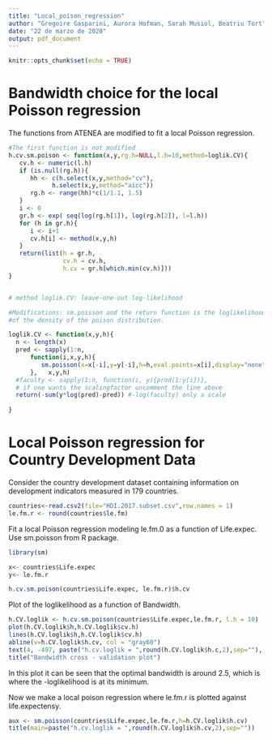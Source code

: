 ```yaml
---
title: "Local_poison_regression"
author: "Gregoire Gasparini, Aurora Hofman, Sarah Musiol, Beatriu Tort"
date: "22 de marzo de 2020"
output: pdf_document
---
```



```r
knitr::opts_chunk$set(echo = TRUE)
```

# Bandwidth choice for the local Poisson regression

The functions from ATENEA are modified to fit a local Poisson regression.

```r

#The first function is not modified
h.cv.sm.poison <- function(x,y,rg.h=NULL,l.h=10,method=loglik.CV){
   cv.h <- numeric(l.h)
   if (is.null(rg.h)){
      hh <- c(h.select(x,y,method="cv"),
            h.select(x,y,method="aicc"))
      rg.h <- range(hh)*c(1/1.1, 1.5)
   }
   i <- 0
   gr.h <- exp( seq(log(rg.h[1]), log(rg.h[2]), l=l.h))
   for (h in gr.h){
      i <- i+1
      cv.h[i] <- method(x,y,h)
   }
   return(list(h = gr.h, 
               cv.h = cv.h, 
               h.cv = gr.h[which.min(cv.h)]))
}


# method loglik.CV: leave-one-out log-likelihood 

#Modifications: sm.poisson and the return function is the loglikelihood 
#of the density of the poison distribution. 

loglik.CV <- function(x,y,h){
  n <- length(x)
  pred <- sapply(1:n, 
      function(i,x,y,h){
         sm.poisson(x=x[-i],y=y[-i],h=h,eval.points=x[i],display="none")$estimate
      },   x,y,h)
  #faculty <- sapply(1:n, function(i, y){prod(1:y[i])},
  # if one wants the scalingfactor uncomment the line above
  return(-sum(y*log(pred)-pred)) #-log(faculty) only a scale 
  
}

```

# Local Poisson regression for Country Development Data

Consider the country development dataset containing information on development indicators measured in 179 countries.

```r
countries<-read.csv2(file="HDI.2017.subset.csv",row.names = 1)
le.fm.r <- round(countries$le.fm)
```

Fit a local Poisson regression modeling le.fm.0 as a function of Life.expec. 
Use sm.poisson from R package.

```r
library(sm)

x<- countries$Life.expec
y<- le.fm.r

h.cv.sm.poison(countries$Life.expec, le.fm.r)$h.cv

```

Plot of the loglikelihood as a function of Bandwidth.

```r
h.CV.loglik <- h.cv.sm.poison(countries$Life.expec,le.fm.r, l.h = 10)
plot(h.CV.loglik$h,h.CV.loglik$cv.h)
lines(h.CV.loglik$h,h.CV.loglik$cv.h)
abline(v=h.CV.loglik$h.cv, col = "gray60")
text(4, -497, paste("h.cv.loglik = ",round(h.CV.loglik$h.c,2),sep=""),  col = "gray60")
title("Bandwidth cross - validation plot")

```

In this plot it can be seen that the optimal bandwidth is around $2.5$, which is where the -loglikelihood is at its minimum. 


Now we make a local poison regression where le.fm.r is plotted against life.expectensy. 
```r
aux <- sm.poisson(countries$Life.expec,le.fm.r,h=h.CV.loglik$h.cv)
title(main=paste("h.cv.loglik = ",round(h.CV.loglik$h.cv,2),sep=""))

```





